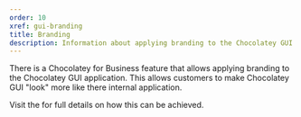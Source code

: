 ```yaml
---
order: 10
xref: gui-branding
title: Branding
description: Information about applying branding to the Chocolatey GUI application
---
```


There is a Chocolatey for Business feature that allows applying branding to the Chocolatey GUI application.  This allows customers to make Chocolatey GUI "look" more like there internal application.

Visit the <Xref title="branding page" value="branding" /> for full details on how this can be achieved.